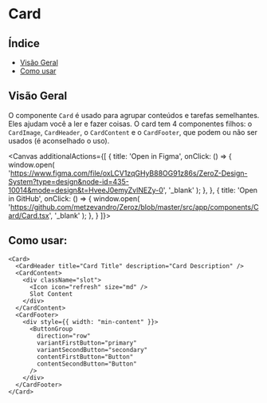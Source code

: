 
<Meta of={Card} />

# Card

## Índice

- [Visão Geral](#visão-geral)
- [Como usar](#como-usar)

## Visão Geral

O componente `Card` é usado ​​para agrupar conteúdos e tarefas semelhantes. Eles ajudam você a ler e fazer coisas. O card tem 4 componentes filhos: o `CardImage`, `CardHeader`, o `CardContent` e o `CardFooter`, que podem ou não ser usados (é aconselhado o uso).

<Canvas additionalActions={[
    {
      title: 'Open in Figma', 
      onClick: () => {
        window.open(
          'https://www.figma.com/file/oxLCV1zqGHyB88OG91z86s/ZeroZ-Design-System?type=design&node-id=435-10014&mode=design&t=HveeJ0emyZvlNEZy-0',
          '_blank'
        );
      },
    },
    {
      title: 'Open in GitHub',
      onClick: () => {
        window.open(
          'https://github.com/metzevandro/Zeroz/blob/master/src/app/components/Card/Card.tsx',
          '_blank'
        );
      },
    }
  ]}>
  <Story/>

</Canvas>

## Como usar:

```tsx
<Card>
  <CardHeader title="Card Title" description="Card Description" />
  <CardContent>
    <div className="slot">
      <Icon icon="refresh" size="md" />
      Slot Content
    </div>
  </CardContent>
  <CardFooter>
    <div style={{ width: "min-content" }}>
      <ButtonGroup
        direction="row"
        variantFirstButton="primary"
        variantSecondButton="secondary"
        contentFirstButton="Button"
        contentSecondButton="Button"
      />
    </div>
  </CardFooter>
</Card>
```

